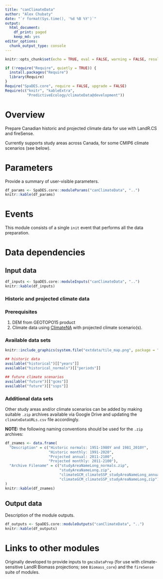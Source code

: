```yaml
---
title: "canClimateData"
author: "Alex Chubaty"
date: "`r format(Sys.time(), '%d %B %Y')`"
output:
  html_document:
    df_print: paged
    keep_md: yes
editor_options:
  chunk_output_type: console
---
```


```r
knitr::opts_chunk$set(echo = TRUE, eval = FALSE, warning = FALSE, results = "hold")

if (!require("Require", quietly = TRUE)) {
  install.packages("Require")
  library(Require)
}
Require("SpaDES.core", require = FALSE, upgrade = FALSE)
Require(c("knitr", "kableExtra",
          "PredictiveEcology/climateData@development"))
```

# Overview

Prepare Canadian historic and projected climate data for use with LandR.CS and fireSense.

Currently supports study areas across Canada, for some CMIP6 climate scenarios (see below).

# Parameters

Provide a summary of user-visible parameters.

```r
df_params <- SpaDES.core::moduleParams("canClimateData", "..")
knitr::kable(df_params)
```

# Events

This module consists of a single `init` event that performs all the data preparation.

# Data dependencies

## Input data

```r
df_inputs <- SpaDES.core::moduleInputs("canClimateData", "..")
knitr::kable(df_inputs)
```

### Historic and projected climate data

### Prerequisites

1. DEM from GEOTOPO15 product
2. Climate data using [ClimateNA](https://climatena.ca) with projected climate scenario(s).

### Available data sets

```r
knitr::include_graphics(system.file("extdata/tile_map.png", package = "climateData"))
```

```r
## historic data
available("historical")[["years"]]
available("historical_normals")[["periods"]]

## future climate scenarios
available("future")[["gcms"]]
available("future")[["ssps"]]
```

### Additional data sets

Other study areas and/or climate scenarios can be added by making suitable `.zip` archives available via Google Drive and updating the `climateDataURLs.csv` file accordingly.

**NOTE:** the following naming conventions should be used for the `.zip` archives:

```r
df_znames <- data.frame(
  "Description" = c("Historic normals: 1951-1980Y and 1981_2010Y",
                    "Historic monthly: 1991-2020",
                    "Projected annual: 2011-2100",
                    "Projected monthly: 2011-2100"),
  "Archive Filename" = c("studyAreaNameLong_normals.zip",
                         "studyAreaNameLong.zip",
                         "climateGCM_climateSSP_studyAreaNameLong_annual,zip",
                         "climateGCM_climateSSP_studyAreaNameLong,zip")
)
knitr::kable(df_znames)
```

## Output data

Description of the module outputs.

```r
df_outputs <- SpaDES.core::moduleOutputs("canClimateData", "..")
knitr::kable(df_outputs)
```

# Links to other modules

Originally developed to provide inputs to `gmcsDataPrep` (for use with climate-sensitive LandR Biomass projections; see `Biomass_core`) and the `fireSense` suite of modules.
